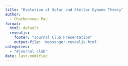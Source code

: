 ```yaml
---
title: "Evolution of Solar and Stellar Dynamo Theory" 
author: 
  - Charbonneau Pau 
format:
  html: default
  revealjs:
    footer: "Journal Club Presentation"
    output-file: 'messenger.revealjs.html'
categories:
  - "#journal club"
date: last-modified
---
```

